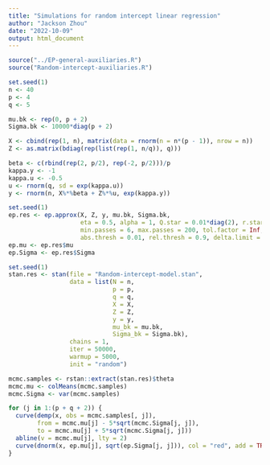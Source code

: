 ```yaml
---
title: "Simulations for random intercept linear regression"
author: "Jackson Zhou"
date: "2022-10-09"
output: html_document
---
```


```r
source("../EP-general-auxiliaries.R")
source("Random-intercept-auxiliaries.R")
```

```r
set.seed(1)
n <- 40
p <- 4
q <- 5

mu.bk <- rep(0, p + 2)
Sigma.bk <- 10000*diag(p + 2)

X <- cbind(rep(1, n), matrix(data = rnorm(n = n*(p - 1)), nrow = n))
Z <- as.matrix(bdiag(rep(list(rep(1, n/q)), q)))

beta <- c(rbind(rep(2, p/2), rep(-2, p/2)))/p
kappa.y <- -1
kappa.u <- -0.5
u <- rnorm(q, sd = exp(kappa.u))
y <- rnorm(n, X%*%beta + Z%*%u, exp(kappa.y))
```

```r
set.seed(1)
ep.res <- ep.approx(X, Z, y, mu.bk, Sigma.bk,
                    eta = 0.5, alpha = 1, Q.star = 0.01*diag(2), r.star = rep(0, 2), prec = 0,
                    min.passes = 6, max.passes = 200, tol.factor = Inf, stop.factor = Inf, 
                    abs.thresh = 0.01, rel.thresh = 0.9, delta.limit = Inf, patience = 40, verbose = T)
ep.mu <- ep.res$mu
ep.Sigma <- ep.res$Sigma
```

```r
set.seed(1)
stan.res <- stan(file = "Random-intercept-model.stan",
                 data = list(N = n,
                             p = p,
                             q = q,
                             X = X,
                             Z = Z,
                             y = y,
                             mu_bk = mu.bk,
                             Sigma_bk = Sigma.bk),
                 chains = 1,
                 iter = 50000,
                 warmup = 5000,
                 init = "random") 

mcmc.samples <- rstan::extract(stan.res)$theta
mcmc.mu <- colMeans(mcmc.samples)
mcmc.Sigma <- var(mcmc.samples)
```

```r
for (j in 1:(p + q + 2)) {
  curve(demp(x, obs = mcmc.samples[, j]),
        from = mcmc.mu[j] - 5*sqrt(mcmc.Sigma[j, j]),
        to = mcmc.mu[j] + 5*sqrt(mcmc.Sigma[j, j]))
  abline(v = mcmc.mu[j], lty = 2)
  curve(dnorm(x, ep.mu[j], sqrt(ep.Sigma[j, j])), col = "red", add = TRUE)
}
```

